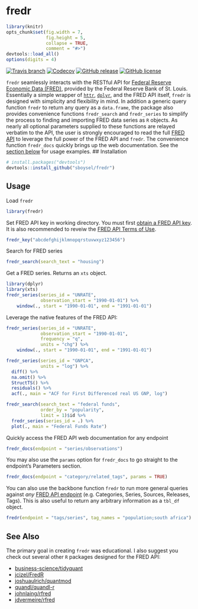 # fredr
```r
library(knitr)
opts_chunk$set(fig.width = 7,
               fig.height = 5,
               collapse = TRUE,
               comment = "#>")
devtools::load_all()
options(digits = 4)
```
[![Travis
branch](https://img.shields.io/travis/sboysel/fredr/master.svg?style=flat-square)](https://travis-ci.org/sboysel/fredr)
[![Codecov](https://img.shields.io/codecov/c/github/sboysel/fredr/master.svg?style=flat-square)](https://codecov.io/github/sboysel/fredr)
[![GitHub
release](https://img.shields.io/github/release/sboysel/fredr.svg?style=flat-square)](https://github.com/sboysel/fredr/releases)
[![GitHub
license](https://img.shields.io/github/license/sboysel/fredr.svg?style=flat-square)](https://opensource.org/licenses/MIT)

`fredr` seamlessly interacts with the RESTful API for [Federal Reserve Economic
Data (FRED)](https://research.stlouisfed.org/fred2/), provided by the Federal
Reserve Bank of St. Louis.  Essentially a simple wrapper of
[`httr`](https://github.com/hadley/httr),
[`dplyr`](https://github.com/hadley/dplyr), and the FRED API itself, `fredr` is
designed with simplicity and flexibility in mind.  In addition a generic query
function `fredr` to return any query as a `data.frame`, the package also provides
convenience functions `fredr_search` and `fredr_series` to simplify the process
to finding and importing FRED data series as `R` objects.  As nearly all optional
parameters supplied to these functions are relayed verbatim to the API, the 
user is strongly encouraged to read the full [FRED
API](https://research.stlouisfed.org/docs/api/fred/) to leverage the full power
of the FRED API and `fredr`. The convenience function `fredr_docs` quickly brings
up the web documentation. See the [section below](#fredr_docs) for usage
examples.
## Installation
```r
# install.packages("devtools")
devtools::install_github("sboysel/fredr")
```
## Usage
Load `fredr`
```r
library(fredr)
```
Set FRED API key in working directory.  You must first [obtain a FRED API
key](https://research.stlouisfed.org/docs/api/api_key.html).  It is also
recommended to reveiw the [FRED API Terms of
Use](https://research.stlouisfed.org/docs/api/terms_of_use.html).
```r
fredr_key("abcdefghijklmnopqrstuvwxyz123456")
```
Search for FRED series
```r
fredr_search(search_text = "housing")
```
Get a FRED series.  Returns an `xts` object.
```r
library(dplyr)
library(xts)
fredr_series(series_id = "UNRATE",
             observation_start = "1990-01-01") %>%
    window(., start = "1990-01-01", end = "1991-01-01")
```
Leverage the native features of the FRED API:
```r
fredr_series(series_id = "UNRATE",
             observation_start = "1990-01-01",
             frequency = "q",
             units = "chg") %>%
    window(., start = "1990-01-01", end = "1991-01-01")
```

```r
fredr_series(series_id = "GNPCA",
             units = "log") %>%
  diff() %>%
  na.omit() %>%
  StructTS() %>%
  residuals() %>%
  acf(., main = "ACF for First Differenced real US GNP, log")
```
```r
fredr_search(search_text = "federal funds",
             order_by = "popularity",
             limit = 1)$id %>%
  fredr_series(series_id = .) %>%
  plot(., main = "Federal Funds Rate")
```

Quickly access the FRED API web documentation for any endpoint
```r
fredr_docs(endpoint = "series/observations")
```
You may also use the `params` option for `fredr_docs` to go straight to the
endpoint's Parameters section.
```r
fredr_docs(endpoint = "category/related_tags", params = TRUE)
```
You can also use the backbone function `fredr` to run more general queries
against *any* [FRED API
endpoint](https://research.stlouisfed.org/docs/api/fred/) (e.g. Categories,
Series, Sources, Releases, Tags).  This is also useful to return any arbitrary
information as a `tbl_df` object.
```r
fredr(endpoint = "tags/series", tag_names = "population;south africa")
```
## See Also
The primary goal in creating `fredr` was educational.  I also suggest you check
out several other `R` packages designed for the FRED API:

* [business-science/tidyquant](https://github.com/business-science/tidyquant)
* [jcizel/FredR](https://github.com/jcizel/FredR)
* [joshuaulrich/quantmod](https://github.com/joshuaulrich/quantmod)
* [quandl/quandl-r](https://github.com/quandl/quandl-r)
* [johnlaing/rfred](https://github.com/johnlaing/rfred)
* [jdvermeire/rfred](https://github.com/jdvermeire/rfred)


